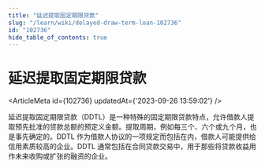 ```yaml
---
title: "延迟提取固定期限贷款"
slug: "/learn/wiki/delayed-draw-term-loan-102736"
id: "102736"
hide_table_of_contents: true
---
```



# 延迟提取固定期限贷款

<ArticleMeta id={102736} updatedAt={'2023-09-26 13:59:02'} />
<div className='border-solid border-b border-t-0 my-4 border-[var(--ifm-color-gray-300)]' />

延迟提取固定期限贷款（DDTL）是一种特殊的固定期限贷款特点，允许借款人提取预先批准的贷款总额的预定义金额。提取周期，例如每三个、六个或九个月，也是事先确定的。DDTL 作为借款人协议的一项规定而包括在内，借款人可能提供给信用素质较高的企业。DDTL 通常包括在合同贷款交易中，用于那些将贷款收益用作未来收购或扩张的融资的企业。
